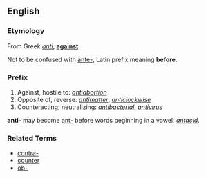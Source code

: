 ==English==

===Etymology===
From Greek ''[[anti]]'', '''[[against]]''' 

Not to be confused with [[ante-]], Latin prefix meaning '''before'''.

===Prefix===

# Against, hostile to: ''[[antiabortion]]''
# Opposite of, reverse: ''[[antimatter]]'', ''[[anticlockwise]]''
# Counteracting, neutralizing: ''[[antibacterial]]'', ''[[antivirus]]''

'''anti-''' may become [[ant-]] before words beginning in a vowel: ''[[antacid]]''.

===Related Terms===
*[[contra-]]
*[[counter]]
*[[ob-]]